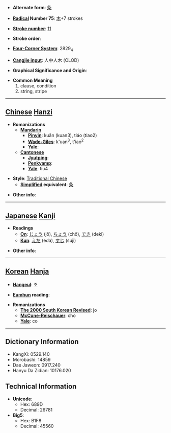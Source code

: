 * '''Alternate form''': [[条]]

* '''[[Wiktionary:Chinese radical index| Radical]] Number 75''': [[Wiktionary:Chinese radical index 木|木]]+7 strokes

* '''[[Wiktionary:Chinese total strokes index|Stroke number]]''': [[Wiktionary:Chinese total strokes index 11|11]]

* '''Stroke order''': 

* '''[[Wiktionary:Chinese four corner index|Four-Corner System]]''': 2829<sub>4</sub>

* '''[[Wiktionary:Chinese Cangjie index|Cangjie input]]''': 人中人木 (OLOD)

* '''Graphical Significance and Origin''': 

* '''Common Meaning'''
*#clause, condition
*# string, stripe


----

== [[Chinese]] [[Hanzi]] ==

* '''Romanizations'''
** '''[[Mandarin]]'''
*** '''[[Pinyin]]''': kuǎn (kuan3), tiáo (tiao2)
*** '''[[Wade-Giles]]''': k'uan<sup>3</sup>, t'iao<sup>2</sup>
*** '''[[Yale]]''': 
** '''[[Cantonese]]'''
*** '''[[Jyutping]]''':
*** '''[[Penkyamp]]''': 
*** '''[[Yale]]''': tiu4

* '''Style''': [[Traditional Chinese]] 
** '''[[Simplified Chinese|Simplified]] equivalent''': [[条]]

* '''Other info''': 

----

== [[Japanese]] [[Kanji]] ==

* '''Readings'''
** '''[[On]]''': [[じょう]] (jō), [[ちょう]] (chō), [[でき]] (deki)
** '''[[Kun]]''': [[えだ]] (eda), [[すじ]] (suji)

* '''Other info''':  

----

== [[Korean]] [[Hanja]] ==

* '''[[Hangeul]]''': 조

* '''[[Eumhun]] reading''': 

* '''Romanizations'''
** '''[[The 2000 South Korean Revised Romanization|The 2000 South Korean Revised]]''': jo
** '''[[McCune-Reischauer]]''': cho
** '''[[Yale]]''': co

----

== Dictionary Information ==

* KangXi: 0529.140
* Morobashi: 14859
* Dae Jaweon: 0917.240
* Hanyu Da Zidian: 10176.020

== Technical Information ==

* '''Unicode''':
** Hex: 689D
** Decimal: 26781
* '''Big5''':
** Hex: B1F8
** Decimal: 45560